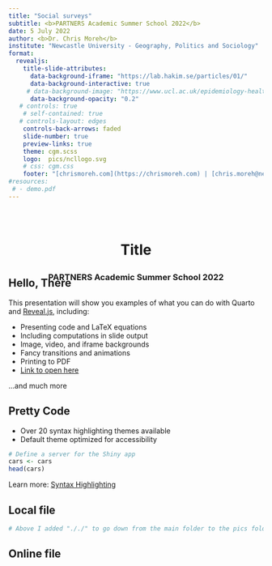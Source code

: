 ```yaml
---
title: "Social surveys"
subtitle: <b>PARTNERS Academic Summer School 2022</b>
date: 5 July 2022
author: <b>Dr. Chris Moreh</b>
institute: "Newcastle University - Geography, Politics and Sociology"
format: 
  revealjs:
    title-slide-attributes:
      data-background-iframe: "https://lab.hakim.se/particles/01/"
      data-background-interactive: true
     # data-background-image: "https://www.ucl.ac.uk/epidemiology-health-care/sites/epidemiology_health_care/files/CeLSIUS_button.jpg"
      data-background-opacity: "0.2"
   # controls: true
    # self-contained: true
   # controls-layout: edges
    controls-back-arrows: faded
    slide-number: true
    preview-links: true
    theme: cgm.scss
    logo:  pics/ncllogo.svg
    # css: cgm.css
    footer: "[chrismoreh.com](https://chrismoreh.com) | [chris.moreh@newcastle.ac.uk](mailto: chris.moreh@newcastle.ac.uk)"
#resources:
 # - demo.pdf
---
```


## {background-color="white" background-image="https://www.ucl.ac.uk/epidemiology-health-care/sites/epidemiology_health_care/files/CeLSIUS_button.jpg" background-opacity=0.2}

<h1><p style="text-align:center; left: 50%; margin-right: 50%; transform: translate(50%, 120%)"> 
Title 
</p></h1>

<h3><p style="text-align:center;  transform: translate(0%, 200%)">
PARTNERS Academic Summer School 2022
</p></h3>

## Hello, There

This presentation will show you examples of what you can do with Quarto and [Reveal.js](https://revealjs.com), including:

-   Presenting code and LaTeX equations
-   Including computations in slide output
-   Image, video, and iframe backgrounds
-   Fancy transitions and animations
-   Printing to PDF
- [Link to open here](https://quarto.org/docs/presentations/revealjs/presenting.html)

...and much more

## Pretty Code {auto-animate="true"}

-   Over 20 syntax highlighting themes available
-   Default theme optimized for accessibility

``` r
# Define a server for the Shiny app
cars <- cars
head(cars)
```

::: footer
Learn more: [Syntax Highlighting](https://quarto.org/docs/output-formats/html-code.html#highlighting)
:::

## Local file {background-image="././pics/Slide1.PNG" background-size="100%"}

```r
# Above I added "././" to go down from the main folder to the pics folder when it is rendered online
```

## Online file {background-gradient="radial-gradient(#283b95, #17b2c3)"}

## {background-color="white" background-image="././pics/VIZ5.jpg" background-size="70%" background-opacity=0.32}

